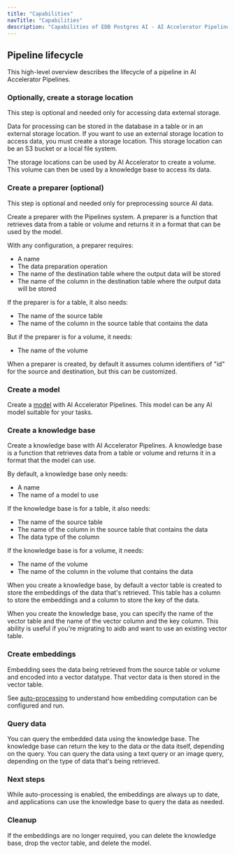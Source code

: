 ```yaml
---
title: "Capabilities"
navTitle: "Capabilities"
description: "Capabilities of EDB Postgres AI - AI Accelerator Pipelines."
---
```


## Pipeline lifecycle

This high-level overview describes the lifecycle of a pipeline in AI Accelerator Pipelines.

### Optionally, create a storage location

This step is optional and needed only for accessing data external storage.

Data for processing can be stored in the database in a table or in an external storage location.
If you want to use an external storage location to access data, you must create a storage location.
This storage location can be an S3 bucket or a local file system.

The storage locations can be used by AI Accelerator to create a volume. This volume can then be used by a knowledge base to access its data.

### Create a preparer (optional)

This step is optional and needed only for preprocessing source AI data.

Create a preparer with the Pipelines system. A preparer is a function that retrieves data from a table or volume and returns it in a format that can be used by the model.

With any configuration, a preparer requires:

* A name
* The data preparation operation
* The name of the destination table where the output data will be stored
* The name of the column in the destination table where the output data will be stored

If the preparer is for a table, it also needs:

* The name of the source table
* The name of the column in the source table that contains the data

But if the preparer is for a volume, it needs:

* The name of the volume

When a preparer is created, by default it assumes column identifiers of "id" for the source and destination, but this can be customized.

### Create a model

Create a [model](../models) with AI Accelerator Pipelines. This model can be any AI model suitable for your tasks.

### Create a knowledge base

Create a knowledge base with AI Accelerator Pipelines. A knowledge base is a function that retrieves data from a table or volume and returns it in a format that the model can use.

By default, a knowledge base only needs:

* A name
* The name of a model to use

If the knowledge base is for a table, it also needs:

* The name of the source table
* The name of the column in the source table that contains the data
* The data type of the column

If the knowledge base is for a volume, it needs:

* The name of the volume
* The name of the column in the volume that contains the data

When you create a knowledge base, by default a vector table is created to store the embeddings of the data that's retrieved.
This table has a column to store the embeddings and a column to store the key of the data.

When you create the knowledge base, you can specify the name of the vector table and the name of the vector column and the key column. This ability is useful if you're migrating to aidb and want to use an existing vector table.

### Create embeddings

Embedding sees the data being retrieved from the source table or volume and encoded into a vector datatype. That vector data is then stored in the vector table.

See [auto-processing](auto-processing) to understand how embedding computation can be configured and run.


### Query data

You can query the embedded data using the knowledge base. The knowledge base can return the key to the data or the data itself, depending on the query. You can query the data using a text query or an image query, depending on the type of data that's being retrieved.

### Next steps

While auto-processing is enabled, the embeddings are always up to date, and applications can use the knowledge base to query the data as needed.

### Cleanup

If the embeddings are no longer required, you can delete the knowledge base, drop the vector table, and delete the model.
